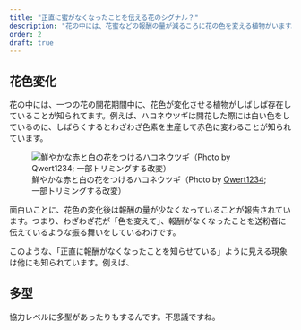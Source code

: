 ```yaml
---
title: "正直に蜜がなくなったことを伝える花のシグナル？"
description: "花の中には、花蜜などの報酬の量が減るころに花の色を変える植物がいます。まるで色を変えることで報酬がなくなったことを「正直」に送粉者に伝えているようなこの振る舞いの裏にある、適応的な意義を研究してみました。"
order: 2
draft: true
---
```


## 花色変化
花の中には、一つの花の開花期間中に、花色が変化させる植物がしばしば存在していることが知られてます。例えば、ハコネウツギは開花した際には白い色をしているのに、しばらくするとわざわざ色素を生産して赤色に変わることが知られています。

![鮮やかな赤と白の花をつけるハコネウツギ（Photo by [Qwert1234](https://commons.wikimedia.org/wiki/File:Weigela_coraeensis_10.JPG); 一部トリミングする改変）](floral_color_change/Weigela_coraeensis_10_small.jpg)

面白いことに、花色の変化後は報酬の量が少なくなっていることが報告されています。つまり、わざわざ花が「色を変えて」、報酬がなくなったことを送粉者に伝えているような振る舞いをしているわけです。

このような、「正直に報酬がなくなったことを知らせている」ように見える現象は他にも知られています。例えば、

## 多型
協力レベルに多型があったりもするんです。不思議ですね。

